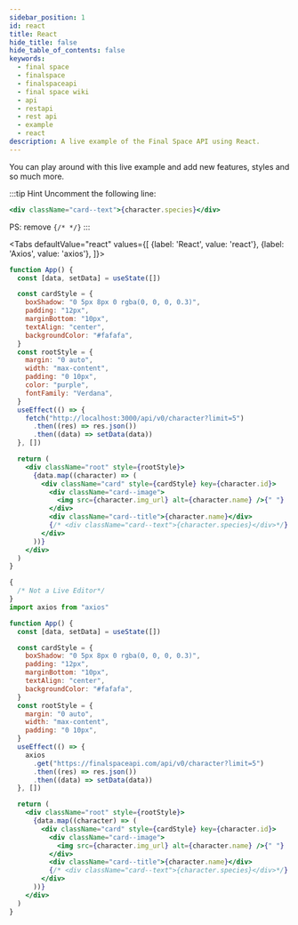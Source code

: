 ```yaml
---
sidebar_position: 1
id: react
title: React
hide_title: false
hide_table_of_contents: false
keywords:
  - final space
  - finalspace
  - finalspaceapi
  - final space wiki
  - api
  - restapi
  - rest api
  - example
  - react
description: A live example of the Final Space API using React.
---
```


You can play around with this live example and add new features, styles and so much more.

:::tip Hint
Uncomment the following line:

```jsx
<div className="card--text">{character.species}</div>
```

PS: remove `{/* */}`
:::


<Tabs
  defaultValue="react"
  values={[
    {label: 'React', value: 'react'},
    {label: 'Axios', value: 'axios'},
  ]}>
  <TabItem value="react">

```jsx live {18-22,26,27,29,31}
function App() {
  const [data, setData] = useState([])

  const cardStyle = {
    boxShadow: "0 5px 8px 0 rgba(0, 0, 0, 0.3)",
    padding: "12px",
    marginBottom: "10px",
    textAlign: "center",
    backgroundColor: "#fafafa",
  }
  const rootStyle = {
    margin: "0 auto",
    width: "max-content",
    padding: "0 10px",
    color: "purple",
    fontFamily: "Verdana",
  }
  useEffect(() => {
    fetch("http://localhost:3000/api/v0/character?limit=5")
      .then((res) => res.json())
      .then((data) => setData(data))
  }, [])

  return (
    <div className="root" style={rootStyle}>
      {data.map((character) => (
        <div className="card" style={cardStyle} key={character.id}>
          <div className="card--image">
            <img src={character.img_url} alt={character.name} />{" "}
          </div>
          <div className="card--title">{character.name}</div>
          {/* <div className="card--text">{character.species}</div>*/}
        </div>
      ))}
    </div>
  )
}
```

  </TabItem>
  <TabItem value="axios">

```jsx {19-23,27,28,30,32}
{
  /* Not a Live Editor*/
}
import axios from "axios"

function App() {
  const [data, setData] = useState([])

  const cardStyle = {
    boxShadow: "0 5px 8px 0 rgba(0, 0, 0, 0.3)",
    padding: "12px",
    marginBottom: "10px",
    textAlign: "center",
    backgroundColor: "#fafafa",
  }
  const rootStyle = {
    margin: "0 auto",
    width: "max-content",
    padding: "0 10px",
  }
  useEffect(() => {
    axios
      .get("https://finalspaceapi.com/api/v0/character?limit=5")
      .then((res) => res.json())
      .then((data) => setData(data))
  }, [])

  return (
    <div className="root" style={rootStyle}>
      {data.map((character) => (
        <div className="card" style={cardStyle} key={character.id}>
          <div className="card--image">
            <img src={character.img_url} alt={character.name} />{" "}
          </div>
          <div className="card--title">{character.name}</div>
          {/* <div className="card--text">{character.species}</div>*/}
        </div>
      ))}
    </div>
  )
}
```

  </TabItem>
</Tabs>
